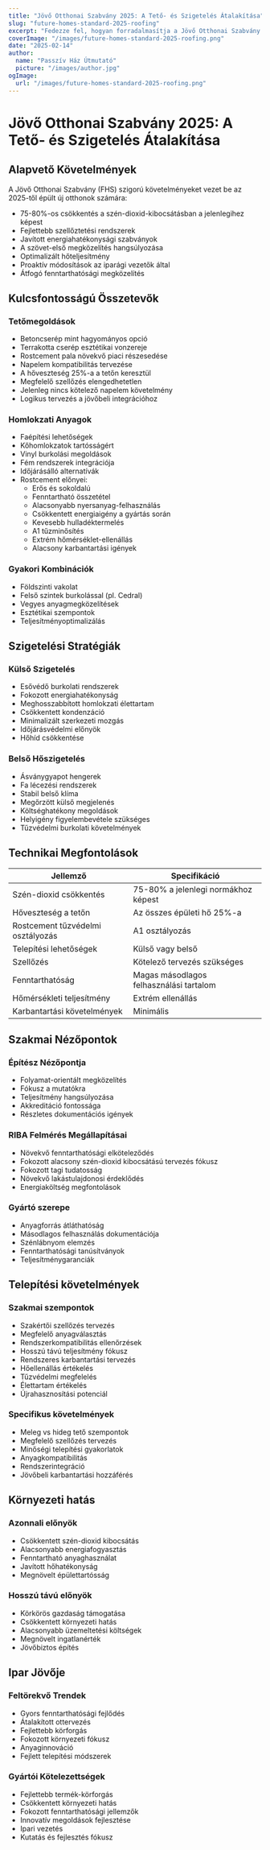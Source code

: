 ```yaml
---
title: "Jövő Otthonai Szabvány 2025: A Tető- és Szigetelés Átalakítása"
slug: "future-homes-standard-2025-roofing"
excerpt: "Fedezze fel, hogyan forradalmasítja a Jövő Otthonai Szabvány 2025 a lakóépítkezést az új fenntartható tető- és szigetelési megoldások követelményeivel."
coverImage: "/images/future-homes-standard-2025-roofing.png"
date: "2025-02-14"
author:
  name: "Passzív Ház Útmutató"
  picture: "/images/author.jpg"
ogImage:
  url: "/images/future-homes-standard-2025-roofing.png"
---
```


# Jövő Otthonai Szabvány 2025: A Tető- és Szigetelés Átalakítása

## Alapvető Követelmények

A Jövő Otthonai Szabvány (FHS) szigorú követelményeket vezet be az 2025-től épült új otthonok számára:

- 75-80%-os csökkentés a szén-dioxid-kibocsátásban a jelenlegihez képest
- Fejlettebb szellőztetési rendszerek
- Javított energiahatékonysági szabványok
- A szövet-első megközelítés hangsúlyozása
- Optimalizált hőteljesítmény
- Proaktív módosítások az iparági vezetők által
- Átfogó fenntarthatósági megközelítés

## Kulcsfontosságú Összetevők

### Tetőmegoldások
- Betoncserép mint hagyományos opció
- Terrakotta cserép esztétikai vonzereje
- Rostcement pala növekvő piaci részesedése
- Napelem kompatibilitás tervezése
- A hőveszteség 25%-a a tetőn keresztül
- Megfelelő szellőzés elengedhetetlen
- Jelenleg nincs kötelező napelem követelmény
- Logikus tervezés a jövőbeli integrációhoz

### Homlokzati Anyagok
- Faépítési lehetőségek
- Kőhomlokzatok tartósságért
- Vinyl burkolási megoldások
- Fém rendszerek integrációja
- Időjárásálló alternatívák
- Rostcement előnyei:
  - Erős és sokoldalú
  - Fenntartható összetétel
  - Alacsonyabb nyersanyag-felhasználás
  - Csökkentett energiaigény a gyártás során
  - Kevesebb hulladéktermelés
  - A1 tűzminősítés
  - Extrém hőmérséklet-ellenállás
  - Alacsony karbantartási igények

### Gyakori Kombinációk
- Földszinti vakolat
- Felső szintek burkolással (pl. Cedral)
- Vegyes anyagmegközelítések
- Esztétikai szempontok
- Teljesítményoptimalizálás

## Szigetelési Stratégiák

### Külső Szigetelés
- Esővédő burkolati rendszerek
- Fokozott energiahatékonyság
- Meghosszabbított homlokzati élettartam
- Csökkentett kondenzáció
- Minimalizált szerkezeti mozgás
- Időjárásvédelmi előnyök
- Hőhíd csökkentése

### Belső Hőszigetelés
- Ásványgyapot hengerek
- Fa lécezési rendszerek
- Stabil belső klíma
- Megőrzött külső megjelenés
- Költséghatékony megoldások
- Helyigény figyelembevétele szükséges
- Tűzvédelmi burkolati követelmények

## Technikai Megfontolások

| Jellemző | Specifikáció |
|----------|--------------|
| Szén-dioxid csökkentés | 75-80% a jelenlegi normákhoz képest |
| Hőveszteség a tetőn | Az összes épületi hő 25%-a |
| Rostcement tűzvédelmi osztályozás | A1 osztályozás |
| Telepítési lehetőségek | Külső vagy belső |
| Szellőzés | Kötelező tervezés szükséges |
| Fenntarthatóság | Magas másodlagos felhasználási tartalom |
| Hőmérsékleti teljesítmény | Extrém ellenállás |
| Karbantartási követelmények | Minimális |

## Szakmai Nézőpontok

### Építész Nézőpontja
- Folyamat-orientált megközelítés
- Fókusz a mutatókra
- Teljesítmény hangsúlyozása
- Akkreditáció fontossága
- Részletes dokumentációs igények

### RIBA Felmérés Megállapításai
- Növekvő fenntarthatósági elköteleződés
- Fokozott alacsony szén-dioxid kibocsátású tervezés fókusz
- Fokozott tagi tudatosság
- Növekvő lakástulajdonosi érdeklődés
- Energiaköltség megfontolások

### Gyártó szerepe
- Anyagforrás átláthatóság
- Másodlagos felhasználás dokumentációja
- Szénlábnyom elemzés
- Fenntarthatósági tanúsítványok
- Teljesítménygaranciák

## Telepítési követelmények

### Szakmai szempontok
- Szakértői szellőzés tervezés
- Megfelelő anyagválasztás
- Rendszerkompatibilitás ellenőrzések
- Hosszú távú teljesítmény fókusz
- Rendszeres karbantartási tervezés
- Hőellenállás értékelés
- Tűzvédelmi megfelelés
- Élettartam értékelés
- Újrahasznosítási potenciál

### Specifikus követelmények
- Meleg vs hideg tető szempontok
- Megfelelő szellőzés tervezés
- Minőségi telepítési gyakorlatok
- Anyagkompatibilitás
- Rendszerintegráció
- Jövőbeli karbantartási hozzáférés

## Környezeti hatás

### Azonnali előnyök
- Csökkentett szén-dioxid kibocsátás
- Alacsonyabb energiafogyasztás
- Fenntartható anyaghasználat
- Javított hőhatékonyság
- Megnövelt épülettartósság

### Hosszú távú előnyök
- Körkörös gazdaság támogatása
- Csökkentett környezeti hatás
- Alacsonyabb üzemeltetési költségek
- Megnövelt ingatlanérték
- Jövőbiztos építés

## Ipar Jövője

### Feltörekvő Trendek
- Gyors fenntarthatósági fejlődés
- Átalakított ottervezés
- Fejlettebb körforgás
- Fokozott környezeti fókusz
- Anyaginnováció
- Fejlett telepítési módszerek

### Gyártói Kötelezettségek
- Fejlettebb termék-körforgás
- Csökkentett környezeti hatás
- Fokozott fenntarthatósági jellemzők
- Innovatív megoldások fejlesztése
- Ipari vezetés
- Kutatás és fejlesztés fókusz